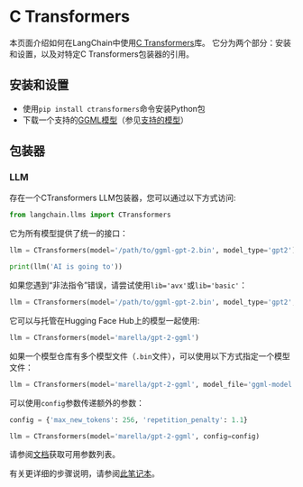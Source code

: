 # C Transformers

本页面介绍如何在LangChain中使用[C Transformers](https://github.com/marella/ctransformers)库。
它分为两个部分：安装和设置，以及对特定C Transformers包装器的引用。

## 安装和设置

- 使用`pip install ctransformers`命令安装Python包
- 下载一个支持的[GGML模型](https://huggingface.co/TheBloke)（参见[支持的模型](https://github.com/marella/ctransformers#supported-models)）

## 包装器

### LLM

存在一个CTransformers LLM包装器，您可以通过以下方式访问:

```python
from langchain.llms import CTransformers
```

它为所有模型提供了统一的接口：

```python
llm = CTransformers(model='/path/to/ggml-gpt-2.bin', model_type='gpt2')

print(llm('AI is going to'))
```

如果您遇到“非法指令”错误，请尝试使用`lib='avx'`或`lib='basic'`：

```py
llm = CTransformers(model='/path/to/ggml-gpt-2.bin', model_type='gpt2', lib='avx')
```

它可以与托管在Hugging Face Hub上的模型一起使用:

```py
llm = CTransformers(model='marella/gpt-2-ggml')
```

如果一个模型仓库有多个模型文件（`.bin`文件），可以使用以下方式指定一个模型文件：

```py
llm = CTransformers(model='marella/gpt-2-ggml', model_file='ggml-model.bin')
```

可以使用`config`参数传递额外的参数：

```py
config = {'max_new_tokens': 256, 'repetition_penalty': 1.1}

llm = CTransformers(model='marella/gpt-2-ggml', config=config)
```

请参阅[文档](https://github.com/marella/ctransformers#config)获取可用参数列表。

有关更详细的步骤说明，请参阅[此笔记本](/docs/modules/model_io/models/llms/integrations/ctransformers.html)。
